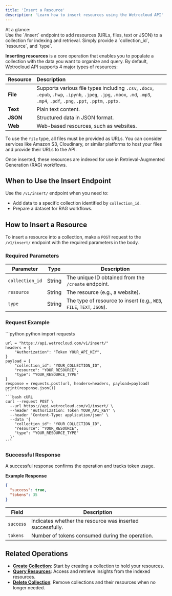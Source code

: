 ```yaml
---
title: 'Insert a Resource'
description: 'Learn how to insert resources using the Wetrocloud API'
---
```

<Info>
At a glance: <br/> Use the `/insert` endpoint to add resources (URLs, files, text or JSON) to a collection for indexing and retrieval. Simply provide a `collection_id`, `resource`, and `type`.
</Info>

**Inserting resources** is a core operation that enables you to populate a collection with the data you want to organize and query.
By default, Wetrocloud API supports 4 major types of resources:

| **Resource** | **Description**                                                                                                            |
|--------------------|:----------------------------------------------------------------------------------------------------------------------------|
| **File**           | Supports various file types including `.csv`, `.docx`, `.epub`, `.hwp`, `.ipynb`, `.jpeg`, `.jpg`, `.mbox`, `.md`, `.mp3`, `.mp4`, `.pdf`, `.png`, `.ppt`, `.pptm`, `.pptx`. |
| **Text**           | Plain text content.                                                                                                       |
| **JSON**           | Structured data in JSON format.                                                                                           |
| **Web**       | Web-based resources, such as websites.                                                                |

<Note> To use the `file` type, all files must be provided as URLs. You can consider services like Amazon S3, Cloudinary, or similar platforms to host your files and provide their URLs to the API. </Note>

Once inserted, these resources are indexed for use in Retrieval-Augmented Generation (RAG) workflows.

## When to Use the Insert Endpoint

Use the `/v1/insert/` endpoint when you need to:

- Add data to a specific collection identified by `collection_id`.
- Prepare a dataset for RAG workflows.

## How to Insert a Resource

To insert a resource into a collection, make a `POST` request to the `/v1/insert/` endpoint with the required parameters in the body.

### Required Parameters

| Parameter       | Type   | Description                                            |
|------------------|--------|--------------------------------------------------------|
| `collection_id` | String | The unique ID obtained from the `/create` endpoint. |
| `resource` | String | The resource (e.g., a website). |
| `type` | String | The type of resource to insert (e.g., `WEB`, `FILE`, `TEXT`, `JSON`). |

### Request Example
<CodeGroup>
    ```python python
    import requests

    url = "https://api.wetrocloud.com/v1/insert/"
    headers = {
        "Authorization": "Token YOUR_API_KEY",
    }
    payload = {
        "collection_id": "YOUR_COLLECTION_ID",
        "resource": "YOUR_RESOURCE",
        "type": "YOUR_RESOURCE_TYPE"
    }
    response = requests.post(url, headers=headers, payload=payload)
    print(response.json())
    ```
    ```bash cURL
    curl --request POST \
      --url https://api.wetrocloud.com/v1/insert/ \
      --header 'Authorization: Token YOUR_API_KEY' \
      --header 'Content-Type: application/json' \
      --data '{
        "collection_id": "YOUR_COLLECTION_ID",
        "resource": "YOUR_RESOURCE",
        "type": "YOUR_RESOURCE_TYPE"
      }'
    ```
</CodeGroup>

### Successful Response

A successful response confirms the operation and tracks token usage.

**Example Response**

```json
{
  "success": true,
  "tokens": 35
}
```

| Field      | Description                                     |
|------------|-------------------------------------------------|
| `success`  | Indicates whether the resource was inserted successfully. |
| `tokens`   | Number of tokens consumed during the operation. |

## Related Operations

- **[Create Collection](#)**: Start by creating a collection to hold your resources.
- **[Query Resources](#)**: Access and retrieve insights from the indexed resources.
- **[Delete Collection](#)**: Remove collections and their resources when no longer needed.
